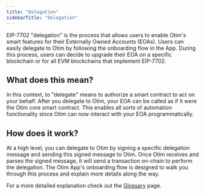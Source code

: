 ```yaml
---
title: "Delegation"
sidebarTitle: "Delegation"
---
```


EIP-7702 "delegation" is the process that allows users to enable Otim's smart features for their Externally Owned Accounts (EOAs). Users can easily delegate to Otim by following the onboarding flow in the App. During this process, users can decide to upgrade their EOA on a specific blockchain or for all EVM blockchains that implement EIP-7702.

## What does this mean?

In this context, to "delegate" means to authorize a smart contract to act on your behalf. After you delegate to Otim, your EOA can be called as if it were the Otim core smart contract. This enables all sorts of automation functionality since Otim can now interact with your EOA programmatically.

## How does it work?

At a high level, you can delegate to Otim by signing a specific delegation message and sending this signed message to Otim. Once Otim receives and parses the signed message, it will send a transaction on-chain to perform the delegation. The Otim App's onboarding flow is designed to walk you through this process and explain more details along the way.

For a more detailed explanation check out the [Glossary](/docs/resources/glossary) page.